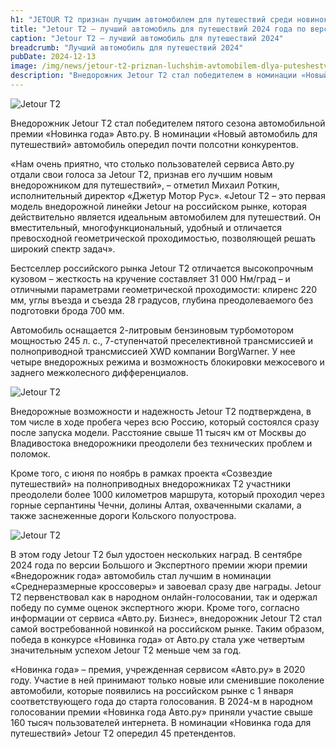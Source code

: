 ```yaml
---
h1: "JETOUR T2 признан лучшим автомобилем для путешествий среди новинок 2024 года"
title: "Jetour T2 — лучший автомобиль для путешествий 2024 года по версии Авто.ру"
caption: "Jetour T2 — лучший автомобиль для путешествий 2024"
breadcrumb: "Лучший автомобиль для путешествий 2024"
pubDate: 2024-12-13
image: /img/news/jetour-t2-priznan-luchshim-avtomobilem-dlya-puteshestvij-sredi-novinok-2024-goda/thumb.webp
description: "Внедорожник Jetour T2 стал победителем в номинации «Новый автомобиль для путешествий» на премии «Новинка года» от Авто.ру, опередив почти 50 конкурентов. Узнайте, почему этот автомобиль стал выбором путешественников!"
---
```




<img src="/img/news/jetour-t2-priznan-luchshim-avtomobilem-dlya-puteshestvij-sredi-novinok-2024-goda/1.webp" class="mb-10" alt="Jetour T2" />

Внедорожник Jetour T2 стал победителем пятого сезона автомобильной премии «Новинка года» Авто.ру. В номинации «Новый автомобиль для путешествий» автомобиль опередил почти полсотни конкурентов.

«Нам очень приятно, что столько пользователей сервиса Авто.ру отдали свои голоса за Jetour Т2, признав его лучшим новым внедорожником для путешествий», – отметил Михаил Роткин, исполнительный директор «Джетур Мотор Рус». «Jetour T2 – это первая модель внедорожной линейки Jetour на российском рынке, которая действительно является идеальным автомобилем для путешествий. Он вместительный, многофункциональный, удобный и отличается превосходной геометрической проходимостью, позволяющей решать широкий спектр задач».

Бестселлер российского рынка Jetour T2 отличается высокопрочным кузовом – жесткость на кручение составляет 31 000 Нм/град – и отличными параметрами геометрической проходимости: клиренс 220 мм, углы въезда и съезда 28 градусов, глубина преодолеваемого без подготовки брода 700 мм.

Автомобиль оснащается 2-литровым бензиновым турбомотором мощностью 245 л. с., 7-ступенчатой преселективной трансмиссией и полноприводной трансмиссией XWD компании BorgWarner. У нее четыре внедорожных режима и возможность блокировки межосевого и заднего межколесного дифференциалов.

<img src="/img/news/jetour-t2-priznan-luchshim-avtomobilem-dlya-puteshestvij-sredi-novinok-2024-goda/2.webp" class="my-10" alt="Jetour T2" />

Внедорожные возможности и надежность Jetour T2 подтверждена, в том числе в ходе пробега через всю Россию, который состоялся сразу после запуска модели. Расстояние свыше 11 тысяч км от Москвы до Владивостока внедорожники преодолели без технических проблем и поломок.

Кроме того, с июня по ноябрь в рамках проекта «Созвездие путешествий» на полноприводных внедорожниках Т2 участники преодолели более 1000 километров маршрута, который проходил через горные серпантины Чечни, долины Алтая, охваченными скалами, а также заснеженные дороги Кольского полуострова.

<img src="/img/news/jetour-t2-priznan-luchshim-avtomobilem-dlya-puteshestvij-sredi-novinok-2024-goda/3.webp" class="my-10" alt="Jetour T2" />

В этом году Jetour T2 был удостоен нескольких наград. В сентябре 2024 года по версии Большого и Экспертного премии жюри премии «Внедорожник года» автомобиль стал лучшим в номинации «Среднеразмерные кроссоверы» и завоевал сразу две награды. Jetour T2 первенствовал как в народном онлайн-голосовании, так и одержал победу по сумме оценок экспертного жюри. Кроме того, согласно информации от сервиса «Авто.ру. Бизнес», внедорожник Jetour T2 стал самой востребованной новинкой на российском рынке. Таким образом, победа в конкурсе «Новинка года» от Авто.ру стала уже четвертым значительным успехом Jetour T2 меньше чем за год.

«Новинка года» – премия, учрежденная сервисом «Авто.ру» в 2020 году. Участие в ней принимают только новые или сменившие поколение автомобили, которые появились на российском рынке с 1 января соответствующего года до старта голосования. В 2024-м в народном голосовании премии «Новинка года Авто.ру» приняли участие свыше 160 тысяч пользователей интернета. В номинации «Новинка года для путешествий» Jetour T2 опередил 45 претендентов.

<SpecialSalonsInfo />
